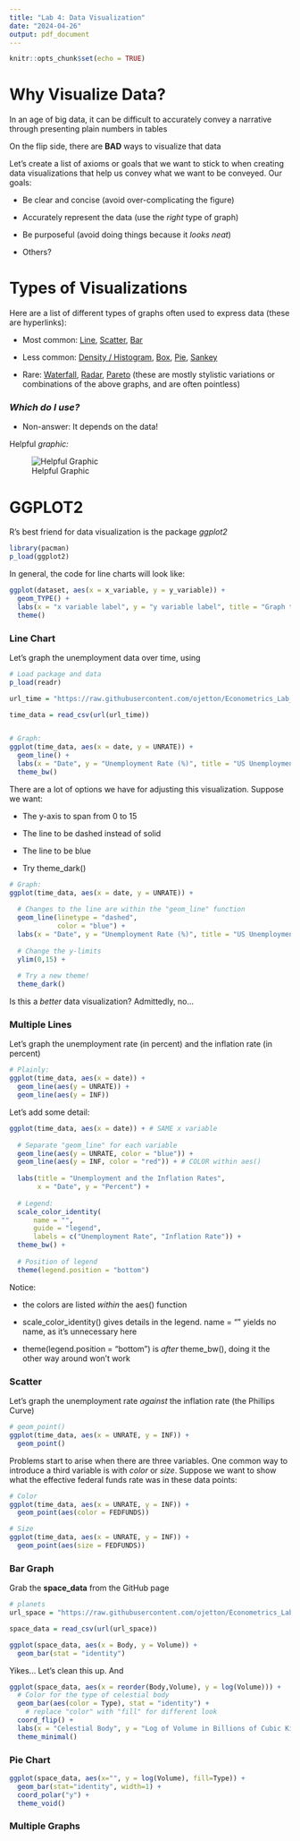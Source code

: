 ```yaml
---
title: "Lab 4: Data Visualization"
date: "2024-04-26"
output: pdf_document
---
```


```r
knitr::opts_chunk$set(echo = TRUE)
```

# Why Visualize Data?

In an age of big data, it can be difficult to accurately convey a narrative through presenting plain numbers in tables

On the flip side, there are **BAD** ways to visualize that data

Let's create a list of axioms or goals that we want to stick to when creating data visualizations that help us convey what we want to be conveyed. Our goals:

* Be clear and concise (avoid over-complicating the figure)

* Accurately represent the data (use the *right* type of graph)

* Be purposeful (avoid doing things because it *looks neat*)

* Others?


# Types of Visualizations

Here are a list of different types of graphs often used to express data (these are hyperlinks):

* Most common: [Line](https://en.wikipedia.org/wiki/Line_chart), [Scatter](https://en.wikipedia.org/wiki/Scatter_plot), [Bar](https://en.wikipedia.org/wiki/Bar_chart)

* Less common: [Density / Histogram](https://en.wikipedia.org/wiki/Histogram), [Box](https://en.wikipedia.org/wiki/Box_plot), [Pie](https://en.wikipedia.org/wiki/Pie_chart), [Sankey](https://sankeymatic.com/)

* Rare: [Waterfall](https://en.wikipedia.org/wiki/Waterfall_chart), [Radar](https://en.wikipedia.org/wiki/Radar_chart), [Pareto](https://en.wikipedia.org/wiki/Pareto_chart) (these are mostly stylistic variations or combinations of the above graphs, and are often pointless)



### *Which do I use?*

* Non-answer: It depends on the data!

Helpful *graphic:*

![Helpful Graphic](/Users/owenjetton/Documents/PhD Year 3/Metrics_Spring/data_vis_vis.png)


\break


# GGPLOT2

R's best friend for data visualization is the package *ggplot2*

```r

library(pacman)
p_load(ggplot2)

```


In general, the code for line charts will look like:

```r

ggplot(dataset, aes(x = x_variable, y = y_variable)) +
  geom_TYPE() +
  labs(x = "x variable label", y = "y variable label", title = "Graph title") +
  theme()

```

### Line Chart


Let's graph the unemployment data over time, using 

```r

# Load package and data
p_load(readr)

url_time = "https://raw.githubusercontent.com/ojetton/Econometrics_Lab_Spring_24/main/time_data"

time_data = read_csv(url(url_time))


# Graph:
ggplot(time_data, aes(x = date, y = UNRATE)) +
  geom_line() +
  labs(x = "Date", y = "Unemployment Rate (%)", title = "US Unemployment Rate Over Time") +
  theme_bw()

```

There are a lot of options we have for adjusting this visualization. Suppose we want:

* The y-axis to span from 0 to 15

* The line to be dashed instead of solid

* The line to be blue

* Try theme_dark()

```r

# Graph:
ggplot(time_data, aes(x = date, y = UNRATE)) +
  
  # Changes to the line are within the "geom_line" function
  geom_line(linetype = "dashed",
            color = "blue") +
  labs(x = "Date", y = "Unemployment Rate (%)", title = "US Unemployment Rate Over Time") +
  
  # Change the y-limits
  ylim(0,15) + 
  
  # Try a new theme!
  theme_dark()

```

Is this a *better* data visualization? Admittedly, no... 

### Multiple Lines

Let's graph the unemployment rate (in percent) and the inflation rate (in percent)

```r

# Plainly:
ggplot(time_data, aes(x = date)) +
  geom_line(aes(y = UNRATE)) +
  geom_line(aes(y = INF))


```

Let's add some detail:

```r

ggplot(time_data, aes(x = date)) + # SAME x variable
  
  # Separate "geom_line" for each variable
  geom_line(aes(y = UNRATE, color = "blue")) +
  geom_line(aes(y = INF, color = "red")) + # COLOR within aes()
  
  labs(title = "Unemployment and the Inflation Rates",
       x = "Date", y = "Percent") +
  
  # Legend:
  scale_color_identity(
      name = "",
      guide = "legend",
      labels = c("Unemployment Rate", "Inflation Rate")) +
  theme_bw() +
  
  # Position of legend
  theme(legend.position = "bottom")

```

Notice:

* the colors are listed *within* the aes() function

* scale_color_identity() gives details in the legend. name = "" yields no name, as it's unnecessary here

* theme(legend.position = "bottom") is *after* theme_bw(), doing it the other way around won't work




### Scatter

Let's graph the unemployment rate *against* the inflation rate (the Phillips Curve)

```r

# geom_point()
ggplot(time_data, aes(x = UNRATE, y = INF)) +
  geom_point()

```

Problems start to arise when there are three variables. One common way to introduce a third variable is with *color* or *size*. Suppose we want to show what the effective federal funds rate was in these data points:

```r

# Color
ggplot(time_data, aes(x = UNRATE, y = INF)) +
  geom_point(aes(color = FEDFUNDS))

# Size
ggplot(time_data, aes(x = UNRATE, y = INF)) +
  geom_point(aes(size = FEDFUNDS))

```




### Bar Graph

Grab the **space_data** from the GitHub page

```r

# planets
url_space = "https://raw.githubusercontent.com/ojetton/Econometrics_Lab_Spring_24/main/space_data"

space_data = read_csv(url(url_space))

ggplot(space_data, aes(x = Body, y = Volume)) +
  geom_bar(stat = "identity")


```

Yikes... Let's clean this up. And

```r


ggplot(space_data, aes(x = reorder(Body,Volume), y = log(Volume))) +
  # Color for the type of celestial body
  geom_bar(aes(color = Type), stat = "identity") + 
    # replace "color" with "fill" for different look
  coord_flip() +
  labs(x = "Celestial Body", y = "Log of Volume in Billions of Cubic Kilometers") +
  theme_minimal()

```

### Pie Chart

```r

ggplot(space_data, aes(x="", y = log(Volume), fill=Type)) +
  geom_bar(stat="identity", width=1) +
  coord_polar("y") +
  theme_void()


```


### Multiple Graphs 


